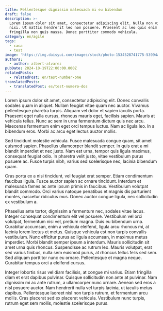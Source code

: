```yaml
---
title: Pellentesque dignissim malesuada mi eu bibendum
draft: false
description: >-
  Lorem ipsum dolor sit amet, consectetur adipiscing elit. Nulla non viverra
  nisi. Ut mattis hendrerit leo non posuere. Praesent ac leo quis enim porttitor
  fringilla non quis massa. Donec porttitor commodo vehicula.
category: en/agile
tags:
  - caca
  - test
image: 'https://img.daisyui.com/images/stock/photo-1534528741775-53994a69daeb.webp'
authors:
  - author: albert-alvarez
pubDate: 2024-10-19T22:00:00.000Z
relatedPosts:
  - relatedPost: en/test-number-one
translatedPosts:
  - translatedPost: es/test-numero-dos
---
```


Lorem ipsum dolor sit amet, consectetur adipiscing elit. Donec convallis sodales quam in aliquet. Nullam feugiat vitae quam nec auctor. Vivamus pellentesque pharetra turpis. Aliquam vel dolor et sapien iaculis porta. Praesent eget nulla cursus, rhoncus mauris eget, facilisis sapien. Mauris at vehicula tellus. Nunc ac sem in urna fermentum dictum quis nec arcu. Maecenas fermentum enim eget orci tempus luctus. Nam ac ligula leo. In a bibendum eros. Morbi ac arcu eget lectus auctor mollis.

Sed tincidunt molestie vehicula. Fusce malesuada congue quam, sit amet euismod sapien. Phasellus ullamcorper blandit semper. In quis erat a mi blandit imperdiet et nec justo. Nam est urna, tempor quis ligula maximus, consequat feugiat odio. In pharetra velit justo, vitae vestibulum purus posuere ac. Fusce turpis nibh, varius sed scelerisque nec, lacinia bibendum quam.

Cras porta ex a nisi tincidunt, vel feugiat erat semper. Etiam condimentum faucibus ligula. Fusce auctor sapien ac ornare tincidunt. Interdum et malesuada fames ac ante ipsum primis in faucibus. Vestibulum volutpat blandit commodo. Orci varius natoque penatibus et magnis dis parturient montes, nascetur ridiculus mus. Donec auctor congue ligula, nec sollicitudin ex vestibulum a.

Phasellus ante tortor, dignissim a fermentum nec, sodales vitae lacus. Integer consequat condimentum elit vel posuere. Vestibulum vel orci volutpat, fermentum nisi vel, pretium magna. Duis eu bibendum urna. Curabitur accumsan, enim a vehicula eleifend, ligula arcu rhoncus mi, at lacinia lorem lectus et metus. Quisque vehicula est non turpis convallis vestibulum. Nunc efficitur purus ac ligula accumsan, in maximus metus imperdiet. Morbi blandit semper ipsum a interdum. Mauris sollicitudin sit amet urna quis rhoncus. Suspendisse ac rutrum leo. Mauris volutpat, erat sed varius finibus, nulla sem euismod purus, at rhoncus tellus felis sed sem. Sed aliquam porttitor nunc eu ornare. Pellentesque et magna neque. Curabitur tempus orci a eleifend cursus.

Integer lobortis risus vel diam facilisis, at congue mi varius. Etiam fringilla diam et erat dapibus pulvinar. Quisque sollicitudin non ante at pulvinar. Nam dignissim mi ac ante rutrum, a ullamcorper nunc ornare. Aenean sed eros a nisl posuere auctor. Nam hendrerit nulla vel turpis lacinia, ut iaculis metus dapibus. Pellentesque laoreet nisl non turpis rutrum, et fermentum arcu mollis. Cras placerat sed ex placerat vehicula. Vestibulum nunc turpis, rutrum eget sem mollis, molestie scelerisque purus.
